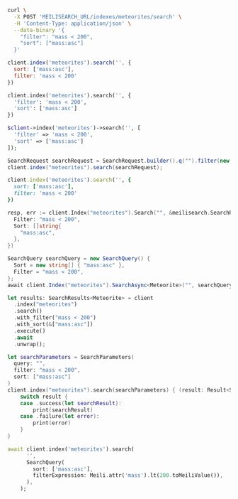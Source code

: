 <CodeGroup>

```bash cURL
curl \
  -X POST 'MEILISEARCH_URL/indexes/meteorites/search' \
  -H 'Content-Type: application/json' \
  --data-binary '{
    "filter": "mass < 200",
    "sort": ["mass:asc"]
  }'
```


```javascript JS
client.index('meteorites').search('', {
  sort: ['mass:asc'],
  filter: 'mass < 200'
})
```


```python Python
client.index('meteorites').search('', {
  'filter': 'mass < 200',
  'sort': ['mass:asc']
})
```


```php PHP
$client->index('meteorites')->search('', [
  'filter' => 'mass < 200',
  'sort' => ['mass:asc']
]);
```


```java Java
SearchRequest searchRequest = SearchRequest.builder().q("").filter(new String[] {"mass < 200"}).sort(new String[] {"mass:asc"}).build();
client.index("meteorites").search(searchRequest);
```


```ruby Ruby
client.index('meteorites').search('', {
  sort: ['mass:asc'],
  filter: 'mass < 200'
})
```


```go Go
resp, err := client.Index("meteorites").Search("", &meilisearch.SearchRequest{
  Filter: "mass < 200",
  Sort: []string{
    "mass:asc",
  },
})
```


```csharp C#
SearchQuery searchQuery = new SearchQuery() {
  Sort = new string[] { "mass:asc" },
  Filter = "mass < 200",
};
await client.Index("meteorites").SearchAsync<Meteorite>("", searchQuery);
```


```rust Rust
let results: SearchResults<Meteorite> = client
  .index("meteorites")
  .search()
  .with_filter("mass < 200")
  .with_sort(&["mass:asc"])
  .execute()
  .await
  .unwrap();
```


```swift Swift
let searchParameters = SearchParameters(
  query: "",
  filter: "mass < 200",
  sort: ["mass:asc"]
)
client.index("meteorites").search(searchParameters) { (result: Result<Searchable<Meteorite>, Swift.Error>) in
    switch result {
    case .success(let searchResult):
        print(searchResult)
    case .failure(let error):
        print(error)
    }
}
```


```dart Dart
await client.index('meteorites').search(
      '',
      SearchQuery(
        sort: ['mass:asc'],
        filterExpression: Meili.attr('mass').lt(200.toMeiliValue()),
      ),
    );
```

</CodeGroup>